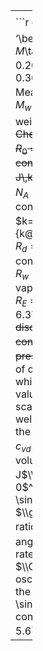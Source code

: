 ----
<blockquote>
<center> __[Values Used for "Constants"]{#constants-table}__ </center>  
<br>
$g$ = \label{-constant-g}\sindex[lis]{g@$g$= acceleration of gravity}acceleration
of gravity\ \ $^{(a)}$\footnote{ } at latitude $\lambda$ \sindex[lis]{lambda@$\lambda$=latitude} and
altitude\sindex[lis]{z@$z$ = height} $z$ above the WGS-84 \index{WGS-84 geoid}geoid,\ \ $^{(b)}$\footnote{}  
\begin{align}
g(z,\lambda)=g_{e}\left(\frac{1+g_{1}\sin^{2}(\lambda)}{(1-g_{2}\sin^{2}\lambda)^{1/2}}\right)(1-(k_{1}-k_{2}\sin^{2}(\lambda))z+k_{3}z^{2})
(\#eq:gsublambda)
\end{align}  
\ \ \ \ \ \ \ where $g_{e}=9.780327$\ m\ s$^{-2}$, $g_{1}=0.00193185$, $g_{2}=0.00669438$, and  
\ \ \ \ \ \ \  {$k_{1},k_{2},k_{3}$} = {3.15704$\times 10^{-7}\mathrm{m}^{-1}$,
2.10269$\times 10^{-9}\mathrm{m}^{-1}$, 7.37452$\times 10^{-14}\mathrm{m}^{-2}$}  
$T_{0}$ = temperature in kelvin\sindex[lis]{T0@$T_{0}$=273.15\ K, temperature in kelvin corresponding to $0^{\circ}$C} corresponding to $0^{\circ}$C = 273.15\ K  
$T_{3}$ = temperature\sindex[lis]{T3@$T_{3}$= triple point temperature of water}
corresponding to the triple point of water\index{triple point of water}
= 273.16\ K  
$M_{d}$ = \sindex[lis]{Md@$M_{d}$= molecular weight of dry air}molecular
weight of dry air$^{(a)}$\index{molecular weight!dry air}, 28.9637
kg$\,$kmol$^{-1}$\ \ $^{(c)}$  
$M_{w}$ = \sindex[lis]{Mw@$M_{w}$= molecular weight of water}molecular
weight of water\index{molecular weight!water}, 18.0153 kg\ kmol$^{-1}$\ \ $^{(d)}$\footnote{}  
$R_{0}$ = \sindex[lis]{R@$R_{0}$= universal gas constant}universal
gas constant$^{a}$\index{universal gas constant}\index{gas constant!universal}
= 8.314472$\times 10^{3}$ J\ kmol$^{-1}$K$^{-1}$\ \    $^{(e)}$\footnote{\label{fn:2006-CODATA}}  
$N_{A}$ = Avogadro constant = 6.022141$\times 10^{26}$ molecules\ kmol$^{-1}$\index{Avogadro constant}\sindex[lis]{NA@$N_{A}$ = Avogadro constant, molecules per kmol}  
$k=R_{0}/(\mathrm{N_{A})}=1.38065\times10^{-23}\mathrm{J}\,\mathrm{K}^{-1}$\sindex[lis]{k@$k$=Boltzmann Constant}\index{Boltzmann constant}  
$R_{d}=(R_{0}/M_{d}$) = \sindex[lis]{Rd@$R_{d}=$gas constant for dry air}gas
constant for dry air\index{gas constant!dry air}  
$R_{w}$ = ($R_{0}/M_{w})$ = \sindex[lis]{Rw@$R_{W}$= gas constant for water vapor}gas
constant for water vapor\index{gas constant!water vapor}  
$R_{E}$ = \sindex[lis]{Re@$R_{E}$= radius of the Earth}radius of
the Earth\index{radius of the Earth} = 6.371229$\times 10^{6}$m\ \ $^{(f)}$\footnote{ discussed
in \prettyref{sec:INS}}  
$c_{p}$ = \sindex[lis]{cp@$c_{p}$ or $c_{pd}$ = specific heat of dry air at constant pressure}specific
heat of dry air at constant pressure\index{specific heat!dry air!constant pressure}
= $\frac{7}{2}R_{d}$ = 1.00473$\times10^{3}$ J\ kg$^{-1}$K$^{-1}$\ \ $^{(g)}$\footnote{}  
$c_{v}$ = \sindex[lis]{cv@$c_{v}$ or $c_{vd}$ = specific heat of dry air at constant volume}specific
heat of dry air at constant volume\index{specific heat!dry air!constant volume}
= $\frac{5}{2}R_{d}$ = 0.71766$\times 10^{3}$ J\ kg$^{-1}$K$^{-1}$  
\ \ \ \ \ *(specific heat values are at 0$^{\circ}$C; small variations
with temperature are not included here)*  
$\gamma$ = \sindex[lis]{gamma or gamma_{d} = ratio of specific heats of air, c_{p}/c_{v}@$\gamma$ or $\gamma_{d}$ = ratio of specific heats of air, $c_{p}/c_{v}$}ratio
of specific heats\index{specific heat ratio, dry air}, $c_{p}/c_{v}$,
taken to be 1.4 (dimensionless) for dry air  
$\Omega$ = \sindex[lis]{Omega= angular rotation rate of the Earth@$\Omega$= angular rotation rate of the Earth}angular
rotation rate of the Earth\index{Earth, angular rotation rate} =
7.292115$\times10^{-5}$ radians/s  
$\Omega_{Sch}$ = \sindex[lis]{Omega_{Sch}= angular frequency of the Schuler oscillation@$\Omega_{Sch}$= angular frequency of the Schuler oscillation}angular
frequency of the Schuler oscillation\index{Schuler oscillation} =
$\sqrt{\frac{g}{R_{E}}}$  
$\sigma$ = \sindex[lis]{sigma= Stephan-Boltzmann constant@$\sigma$= Stephan-Boltzmann constant}Stephan-Boltzmann
Constant\index{Stephan-Boltzmann Constant} = 5.6704$\times10^{-8}$W\ m$^{-2}$K$^{-4}$\ \ $^{(e)}$  
```r
cat('$g$ = \\label{-constant-g}\\sindex[lis]{g@$g$= acceleration of gravity}acceleration
of gravity\ \ $^{(a)}$\\footnote{ } at latitude $\\lambda$ \\sindex[lis]{lambda@$\\lambda$=latitude}and
altitude\\sindex[lis]{z@$z$ = height} $z$ above the WGS-84 \\index{WGS-84 geoid}geoid,\ \ $^{(b)}$\\footnote{}', '\\',
'\\begin{align}',
'g(z,\\lambda)=g_{e}\\left(\\frac{1+g_{1}\\sin^{2}(\\lambda)}{(1-g_{2}\\sin^{2}\\lambda)^{1/2}}\\right)(1-(k_{1}-k_{2}\\sin^{2}(\\lambda))z+k_{3}z^{2})  ',
'\\ \\ \\ \\ \\ (1.1)  ',
'\\end{align}',
'\\ \\ \\ \\ \\ \\ \\ where $g_{e}=9.780327$\ m\ s$^{-2}$, $g_{1}=0.00193185$, $g_{2}=0.00669438$, and<br>
\\ \\ \\ \\ \\ \\ \\  {$k_{1},k_{2},k_{3}$} = {3.15704$\\times 10^{-7}\\mathrm{m}^{-1}$,
2.10269$\\times 10^{-9}\\mathrm{m}^{-1}$, 7.37452$\\times 10^{-14}\\mathrm{m}^{-2}$}',
'<br>$T_{0}$ = temperature in kelvin\\sindex[lis]{T0@$T_{0}$=273.15\ K, temperature in kelvin corresponding to $0^{\\circ}$C} corresponding to $0^{\\circ}$C = 273.15\ K',
'<br>$T_{3}$ = temperature\\sindex[lis]{T3@$T_{3}$= triple point temperature of water}
corresponding to the triple point of water\\index{triple point of water}
= 273.16\ K',
'<br>',
'$M_{d}$ = \\sindex[lis]{Md@$M_{d}$= molecular weight of dry air}molecular
weight of dry air$^{(a)}$\\index{molecular weight!dry air}, 28.9637
kg\ kmol$^{-1}\ \ $^{(c)}$\\footnote{}<br>',
'$M_{w}$ = \\sindex[lis]{Mw@$M_{w}$= molecular weight of water}molecular
weight of water\\index{molecular weight!water}, 18.0153 kg\ kmol$^{-1}$\ \ $^{(d)}$\\footnote{}',
'<br>$R_{0}$ = \\sindex[lis]{R@$R_{0}$= universal gas constant}universal
gas constant$^{a}$\\index{universal gas constant}\\index{gas constant!universal}
= 8.314472$\\times 10^{3}$ J\ kmol$^{-1}$K$^{-1}$\ \ $^{(e)}$\\footnote{\\label{fn:2006-CODATA}}
<br>$N_{A}$ = Avogadro constant = 6.022141$\\times 10^{26}$ molecules\ kmol$^{-1}$\\index{Avogadro constant}\\sindex[lis]{NA@$N_{A}$ = Avogadro constant, molecules per kmol}<br>',
'$k=R_{0}/(\\mathrm{N_{A})}=1.38065\\times10^{-23}\\mathrm{J}\\,\\mathrm{K}^{-1}$\\sindex[lis]{k@$k$=Boltzmann Constant}\\index{Boltzmann constant}',
'<br>$R_{d}=(R_{0}/M_{d}$) = \\sindex[lis]{Rd@$R_{d}=$gas constant for dry air}gas
constant for dry air\\index{gas constant!dry air}<br>',
'$R_{w}$ = ($R_{0}/M_{w})$ = \\sindex[lis]{Rw@$R_{W}$= gas constant for water vapor}gas
constant for water vapor\\index{gas constant!water vapor}<br>',
'$R_{E}$ = \\sindex[lis]{Re@$R_{E}$= radius of the Earth}radius of
the Earth\\index{radius of the Earth} = 6.371229$\\times 10^{6}$m\ \ $^{(f)}$\\footnote{ discussed
in \\prettyref{sec:INS}}<br>',
'$c_{p}$ = \\sindex[lis]{cp@$c_{p}$ or $c_{pd}$ = specific heat of dry air at constant pressure}specific
heat of dry air at constant pressure\\index{specific heat!dry air!constant pressure}
= $\\frac{7}{2}R_{d}$ = 1.00473$\\times10^{3}$ J\ kg$^{-1}$K$^{-1}$\ \ $^{(g)}$\\footnote{}<br>',
'$c_{v}$ = \\sindex[lis]{cv@$c_{v}$ or $c_{vd}$ = specific heat of dry air at constant volume}specific
heat of dry air at constant volume\\index{specific heat!dry air!constant volume}
= $\\frac{5}{2}R_{d}$ = 0.71766$\\times 10^{3}$ J\ kg$^{-1}$K$^{-1}$<br>',
'\\noindent\\parbox[t]{1\\textwidth}{%
\\hskip0.6cm(specific heat values are at 0$^{\\circ}$C; small variations
with temperature are not included here)%
}<br>',
'$\\gamma$ = \\sindex[lis]{gamma or gamma_{d} = ratio of specific heats of air, c_{p}/c_{v}@$\\gamma$ or $\\gamma_{d}$ = ratio of specific heats of air, $c_{p}/c_{v}$}ratio
of specific heats\\index{specific heat ratio, dry air}, $c_{p}/c_{v}$,
taken to be 1.4 (dimensionless) for dry air<br>',
'$\\Omega$ = \\sindex[lis]{Omega= angular rotation rate of the Earth@$\\Omega$= angular rotation rate of the Earth}angular
rotation rate of the Earth\\index{Earth, angular rotation rate} =
7.292115$\\times10^{-5}$ radians/s<br>
$\\Omega_{Sch}$ = \\sindex[lis]{Omega_{Sch}= angular frequency of the Schuler oscillation@$\\Omega_{Sch}$= angular frequency of the Schuler oscillation}angular
frequency of the Schuler oscillation\\index{Schuler oscillation} =
$\\sqrt{\\frac{g}{R_{E}}}$<br>
$\\sigma$ = \\sindex[lis]{sigma= Stephan-Boltzmann constant@$\\sigma$= Stephan-Boltzmann constant}Stephan-Boltzmann
Constant\\index{Stephan-Boltzmann Constant} = 5.6704$\\times10^{-8}$W\ m$^{-2}$K$^{-4}$\ \ $^{(e)}$'
)
```
```r
## get the values for the table in footnote (c):
fnc <- matrix(c('N~2~', 0.78102, 28.01340, 21.87903, 'O~2~', 0.20946, 31.99880, 6.70247,
                'Ar', 0.00916, 39.94800, 0.36592, 'CO~2~', 0.00033, 44.00950, 0.01452))
dim(fnc) <- c(4,4)
fnc <- as.data.frame(t(fnc))
names(fnc) <- c('Gas', 'mole fraction x', 'molecular weight M', 'x*M')
meanValue <- round(sum(as.numeric(fnc[, 4])), 4)
```
\_\_\_\_\_\_\_\_\_\_<br>
^(a)^ The International Standard Atmosphere specifies $g=9.80665$ m s^-2^,
$M_{w}$=28.9644 and $R_{0}$ = 8.31432x10^3^ J kmol^-1^K^-1^,
so these values are used to calculate pressure altitude.  
^(b)^ cf. Moritz, H., 1988: Geodetic Reference System 1980, Bulletin Geodesique,
Vol. 62 , no. 3, and [this link](http://earth-info.nga.mil/GandG/publications/tr8350.2/wgs84fin.pdf).    
^(c)^ Jones, F. E., 1978: J. Res. Natl. Bur. Stand., 83(5), 419, as quoted
by Lemmon, E. W., R. T. Jacobsen, S. G. Penoncello, and D. G., Friend,
J. Phys. Chem. Ref. Data, Vol. 29, No. 3, 2000, pp. 331-385. The quoted
values of mole fraction are from Jones (1978) and the calculation of mean
molecular weight is shown in the following table
using values of molecular weights
taken from the NIST Standard Reference Database 69: NIST Chemistry
WebBook as of March 2011. With CO~2~ about 0.00041 (as in 2020) and others
decreased proportionately, the mean is 28.9640.
```r
knitr::kable(fnc, format = 'html', caption = 'Calculation of the mean molecular weight of air',
             table.attr = "style='width:70%;'")
```
\ \ \ \ \ \ \ \ \ \ The mean value is `r meanValue`, but see above for a more modern adjustment.<br><br>
^(d)^ NIST Standard Reference Database 69: NIST Chemistry WebBook as of
March 2011.<br>
^(e)^ 2006 CODATA  
^(f)^ matching the value used by the inertial reference systems, as discussed 
in the "INS" section.  
^(g)^ The specific heat of dry air at 1013 hPa and 250--280 K as given
by Lemmon et al. (2000) is 29.13 J/(mol-K), which translates to $1005.8\pm 0.3$
J/(kg-K). However, the uncertainty limit associated with values of
specific heat is quoted as 1%, and the experimental data cited in
that paper show scatter that is at least comparable to several tenths
percent, so the ideal-gas value cited here is well within the range
of uncertainty. For this reason, and because this value is in widespread
use, the ideal-gas value is used throughout the algorithms described
here.

```r
cat(

'\\begin{center}
\\begin{tabular}{|c|c|c|c|}
\\hline 
Gas & mole fraction $x$ & molecular weight $M$ & $x*M$\\tabularnewline
\\hline 
\\hline 
N$_{2}$ & 0.78102 & 28.01340 & 21.87903\\tabularnewline
\\hline 
O$_{2}$ & 0.20946 & 31.99880 & 6.70247\\tabularnewline
\\hline 
Ar & 0.00916 & 39.94800 & 0.36592\\tabularnewline
\\hline 
CO$_{2}$ & 0.00033 & 44.00950 & 0.01452\\tabularnewline
\\hline 
Mean: &  &  & 28.96194\\tabularnewline
\\hline 
\\end{tabular}
\\par\\end{center}}<br>
$M_{w}$ = \\sindex[lis]{Mw@$M_{w}$= molecular weight of water}molecular
weight of water\\index{molecular weight!water}, 18.0153 kg\\,kmol$^{-1}$~~~\\footnote{NIST Standard Reference Database 69: NIST Chemistry WebBook as of
March 2011}<br>
$R_{0}$ = \\sindex[lis]{R@$R_{0}$= universal gas constant}universal
gas constant$^{a}$\\index{universal gas constant}\\index{gas constant!universal}
= 8.314472$\\times10^{3}$ J\\,kmol$^{-1}$K$^{-1}$~~~\\footnote{\\label{fn:2006-CODATA}2006 CODATA}<br>
$N_{A}$ = Avogadro constant = 6.022141$\\times10^{26}$~molecules
kmol$^{-1}$\\index{Avogadro constant}\\sindex[lis]{NA@$N_{A}$ = Avogadro constant, molecules per kmol}<br>
$k=R_{0}/(\\mathrm{N_{A})}=1.38065\\times10^{-23}\\mathrm{J}\\,\\mathrm{K}^{-1}$\\sindex[lis]{k@$k$=Boltzmann Constant}\\index{Boltzmann constant}<br>
$R_{d}=(R_{0}/M_{d}$) = \\sindex[lis]{Rd@$R_{d}=$gas constant for dry air}gas
constant for dry air\\index{gas constant!dry air}<br>
$R_{w}$ = ($R_{0}/M_{w})$ = \\sindex[lis]{Rw@$R_{W}$= gas constant for water vapor}gas
constant for water vapor\\index{gas constant!water vapor}<br>
$R_{E}$ = \\sindex[lis]{Re@$R_{E}$= radius of the Earth}radius of
the Earth\\index{radius of the Earth} = 6.371229$\\times$10$^{6}$
m ~~~\\footnote{matching the value used by the inertial reference systems discussed
in \\prettyref{sec:INS}} \\\\
$c_{p}$ = \\sindex[lis]{cp@$c_{p}$ or $c_{pd}$ = specific heat of dry air at constant pressure}specific
heat of dry air at constant pressure\\index{specific heat!dry air!constant pressure}
= $\\frac{7}{2}R_{d}=$1.00473$\\times10^{3}$ J$\\,$kg$^{-1}$K$^{-1}$~~~\\footnote{The specific heat of dry air at 1013 hPa and 250--280 K as given
by Lemmon et al. (2000) is 29.13 J/(mol-K), which translates to 1005.8$\\pm0.3$
J/(kg-K). However, the uncertainty limit associated with values of
specific heat is quoted as 1\\%, and the experimental data cited in
that paper show scatter that is at least comparable to several tenths
percent, so the ideal-gas value cited here is well within the range
of uncertainty. For this reason, and because this value is in widespread
use, the ideal-gas value is used throughout the algorithms described
here.}\\\\
$c_{v}$ = \\sindex[lis]{cv@$c_{v}$ or $c_{vd}$ = specific heat of dry air at constant volume}specific
heat of dry air at constant volume\\index{specific heat!dry air!constant volume}
= $\\frac{5}{2}R_{d}=$0.71766$\\times10^{3}$ J$\\,$kg$^{-1}$K$^{-1}$\\\\
\\noindent\\parbox[t]{1\\textwidth}{%
\\hskip0.6cm(specific heat values are at 0$^{\\circ}$C; small variations
with temperature are not included here)%
}\\\\
$\\gamma$ = \\sindex[lis]{gamma or gamma_{d} = ratio of specific heats of air, c_{p}/c_{v}@$\\gamma$ or $\\gamma_{d}$ = ratio of specific heats of air, $c_{p}/c_{v}$}ratio
of specific heats\\index{specific heat ratio, dry air}, $c_{p}/c_{v}$,
taken to be 1.4 (dimensionless) for dry air\\\\
$\\Omega$ = \\sindex[lis]{Omega= angular rotation rate of the Earth@$\\Omega$= angular rotation rate of the Earth}angular
rotation rate of the Earth\\index{Earth, angular rotation rate} =
7.292115$\\times10^{-5}$ radians/s\\\\
$\\Omega_{Sch}$ = \\sindex[lis]{Omega_{Sch}= angular frequency of the Schuler oscillation@$\\Omega_{Sch}$= angular frequency of the Schuler oscillation}angular
frequency of the Schuler oscillation\\index{Schuler oscillation} =
$\\sqrt{\\frac{g}{R_{E}}}$\\\\
$\\sigma$ = \\sindex[lis]{sigma= Stephan-Boltzmann constant@$\\sigma$= Stephan-Boltzmann constant}Stephan-Boltzmann
Constant\\index{Stephan-Boltzmann Constant} = 5.6704$\\times10^{-8}$W\\,m$^{-2}\\mathrm{K}^{-4}$~~$^{e}$%')
```
</blockquote>
----

